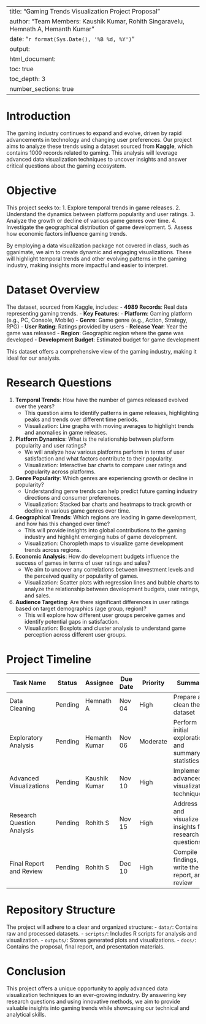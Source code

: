 
---
title: "Gaming Trends Visualization Project Proposal"
author: "Team Members: Kaushik Kumar, Rohith Singaravelu, Hemnath A, Hemanth Kumar"
date: "`r format(Sys.Date(), '%B %d, %Y')`"
output:
  html_document:
    toc: true
    toc_depth: 3
    number_sections: true
---

# Introduction
The gaming industry continues to expand and evolve, driven by rapid advancements in technology and changing user preferences. Our project aims to analyze these trends using a dataset sourced from **Kaggle**, which contains 1000 records related to gaming. This analysis will leverage advanced data visualization techniques to uncover insights and answer critical questions about the gaming ecosystem.

# Objective
This project seeks to:
1. Explore temporal trends in game releases.
2. Understand the dynamics between platform popularity and user ratings.
3. Analyze the growth or decline of various game genres over time.
4. Investigate the geographical distribution of game development.
5. Assess how economic factors influence gaming trends.

By employing a data visualization package not covered in class, such as gganimate, we aim to create dynamic and engaging visualizations. These will highlight temporal trends and other evolving patterns in the gaming industry, making insights more impactful and easier to interpret.

# Dataset Overview
The dataset, sourced from Kaggle, includes:
- **4989 Records**: Real data representing gaming trends.
- **Key Features**:
  - **Platform**: Gaming platform (e.g., PC, Console, Mobile)
  - **Genre**: Game genre (e.g., Action, Strategy, RPG)
  - **User Rating**: Ratings provided by users
  - **Release Year**: Year the game was released
  - **Region**: Geographic region where the game was developed
  - **Development Budget**: Estimated budget for game development

This dataset offers a comprehensive view of the gaming industry, making it ideal for our analysis.

# Research Questions
1. **Temporal Trends**: How have the number of games released evolved over the years?
   - This question aims to identify patterns in game releases, highlighting peaks and trends over different time periods.
   - Visualization: Line graphs with moving averages to highlight trends and anomalies in game releases.

2. **Platform Dynamics**: What is the relationship between platform popularity and user ratings?
   - We will analyze how various platforms perform in terms of user satisfaction and what factors contribute to their popularity.
   - Visualization: Interactive bar charts to compare user ratings and popularity across platforms.

3. **Genre Popularity**: Which genres are experiencing growth or decline in popularity?
   - Understanding genre trends can help predict future gaming industry directions and consumer preferences.
   - Visualization: Stacked bar charts and heatmaps to track growth or decline in various game genres over time.

4. **Geographical Trends**: Which regions are leading in game development, and how has this changed over time?
   - This will provide insights into global contributions to the gaming industry and highlight emerging hubs of game development.
   - Visualization: Choropleth maps to visualize game development trends across regions.

5. **Economic Analysis**: How do development budgets influence the success of games in terms of user ratings and sales?
   - We aim to uncover any correlations between investment levels and the perceived quality or popularity of games.
   - Visualization: Scatter plots with regression lines and bubble charts to analyze the relationship between development budgets, user ratings, and sales.

6. **Audience Targeting**: Are there significant differences in user ratings based on target demographics (age group, region)?
   - This will explore how different user groups perceive games and identify potential gaps in satisfaction.
   - Visualization: Boxplots and cluster analysis to understand game perception across different user groups.

# Project Timeline

| Task Name                | Status   | Assignee       | Due Date   | Priority | Summary |
|--------------------------|----------|----------------|------------|----------|---------|
| Data Cleaning            | Pending  | Hemnath A      | Nov 04     | High     | Prepare and clean the dataset |
| Exploratory Analysis     | Pending  | Hemanth Kumar  | Nov 06     | Moderate | Perform initial exploration and summary statistics |
| Advanced Visualizations  | Pending  | Kaushik Kumar  | Nov 10     | High     | Implement advanced visualization techniques |
| Research Question Analysis | Pending | Rohith S      | Nov 15     | High     | Address and visualize insights for research questions |
| Final Report and Review  | Pending  | Rohith S       | Dec 10     |  High    | Compile findings, write the report, and review |

# Repository Structure
The project will adhere to a clear and organized structure:
- `data/`: Contains raw and processed datasets.
- `scripts/`: Includes R scripts for analysis and visualization.
- `outputs/`: Stores generated plots and visualizations.
- `docs/`: Contains the proposal, final report, and presentation materials.

# Conclusion
This project offers a unique opportunity to apply advanced data visualization techniques to an ever-growing industry. By answering key research questions and using innovative methods, we aim to provide valuable insights into gaming trends while showcasing our technical and analytical skills.

